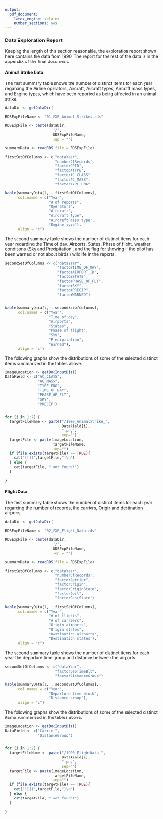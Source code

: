 ```yaml
---
output:
  pdf_document:
    latex_engine: xelatex
    number_sections: yes
---
```


### Data Exploration Report

Keeping the length of this section reasonable, the exploration report shown here contains the data from 1990. The report for the rest of the data is in the appendix of the final document.

#### Animal Strike Data

The first summary table shows the number of distinct items for each year regarding the Airline operators, Aircraft, Aircraft types, Aircraft mass types, and Engine types, which have been reported as being affected in an animal strike.

```r

dataDir <- getDataDir()

RDSExpFileName <- "01_EXP_Animal_Strikes.rds"
  
RDSExpFile <- paste(dataDir,
                      "/",
                      RDSExpFileName,
                      sep = "")

summaryData <- readRDS(file = RDSExpFile)

firstSetOfColumns <- c("dataYear",
                       "numberOfRecords",
                       "factorOPID",
                       "factopATYPE",
                       "factorAC_CLASS",
                       "factorAC_MASS",
                       "factorTYPE_ENG")

kable(summaryData[1, ..firstSetOfColumns],
      col.names = c("Year",
                    "# of reports",
                    "Operators",
                    "Aircraft",
                    "Aircraft type",
                    "Aircraft mass type",
                    "Engine type"),
      align = "c")

```

The second summary table shows the number of distinct items for each year regarding the Time of day, Airports, States, Phase of flight, weather conditions (Sky and Precipitation), and the flag for showing if the pilot has been warned or not about birds / wildlife in the reports.

```r

secondSetOfColumns <- c("dataYear",
                        "factorTIME_OF_DAY",
                        "factorAIRPORT_ID",
                        "factorSTATE",
                        "factorPHASE_OF_FLT",
                        "factorSKY",
                        "factorPRECIP",
                        "factorWARNED")


kable(summaryData[1, ..secondSetOfColumns],
      col.names = c("Year",
                    "Time of day",
                    "Airports",
                    "States",
                    "Phase of flight",
                    "Sky",
                    "Precipitation",
                    "Warned"),
      align = "c")

```


The following graphs show the distributions of some of the selected distinct items summarized in the tables above.

```r

imageLocation <- getDocInputDir()
DataField <- c("AC_CLASS",
               "AC_MASS", 
               "TYPE_ENG", 
               "TIME_OF_DAY", 
               "PHASE_OF_FLT", 
               "SKY", 
               "PRECIP")


for (i in 1:7) {
  targetFileName <- paste("/1990_AnimalStrike_", 
                          DataField[i],
                          ".png", 
                          sep="")
  targetFile <- paste(imageLocation, 
                      targetFileName, 
                      sep="")
  if (file.exists(targetFile) == TRUE){
    cat("![](",targetFile,")\n")
  } else {
    cat(targetFile, " not found!")
  }
  
}

```

#### Flight Data


The first summary table shows the number of distinct items for each year regarding the number of records, the carriers, Origin and destination airports.

```r

dataDir <- getDataDir()

RDSExpFileName <- "02_EXP_Flight_Data.rds"
  
RDSExpFile <- paste(dataDir,
                      "/",
                      RDSExpFileName,
                      sep = "")

summaryData <- readRDS(file = RDSExpFile)

firstSetOfColumns <- c("dataYear",
                       "numberOfRecords",
                       "factorCarrier",
                       "factorOrigin",
                       "factorOriginState",
                       "factorDest",
                       "factorDestState")

kable(summaryData[1, ..firstSetOfColumns],
      col.names = c("Year",
                    "# of flights",
                    "# of carriers",
                    "Origin airports",
                    "Origin states",
                    "Destination airports",
                    "Destination states"),
      align = "c")

```


The second summary table shows the number of distinct items for each year the departure time group and distance between the airports.

```r


secondSetOfColumns <- c("dataYear",
                       "factorDepTimeBlk",
                       "factorDistanceGroup")

kable(summaryData[1, ..secondSetOfColumns],
      col.names = c("Year",
                    "Departure time block",
                    "Distance group"),
      align = "c")

```


The following graphs show the distributions of some of the selected distinct items summarized in the tables above.

```r

imageLocation <- getDocInputDir()
DataField <- c("Carrier",
               "DistanceGroup")


for (i in 1:2) {
  targetFileName <- paste("/1990_FlightData_", 
                          DataField[i],
                          ".png", 
                          sep="")
  targetFile <- paste(imageLocation, 
                      targetFileName, 
                      sep="")
  if (file.exists(targetFile) == TRUE){
    cat("![](",targetFile,")\n")
  } else {
    cat(targetFile, " not found!")
  }
  
}

```
